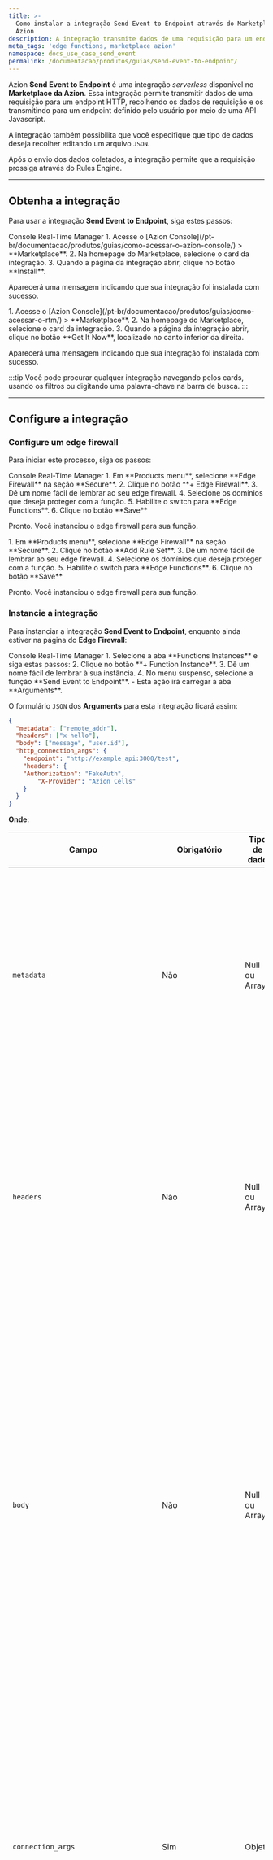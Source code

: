 ```yaml
---
title: >-
  Como instalar a integração Send Event to Endpoint através do Marketplace da
  Azion
description: A integração transmite dados de uma requisição para um endpoint HTTP.
meta_tags: 'edge functions, marketplace azion'
namespace: docs_use_case_send_event
permalink: /documentacao/produtos/guias/send-event-to-endpoint/
---
```



<InterfaceNote />

Azion **Send Event to Endpoint** é uma integração *serverless* disponível no **Marketplace da Azion**. Essa integração permite transmitir dados de uma requisição para um endpoint HTTP, recolhendo os dados de requisição e os transmitindo para um endpoint definido pelo usuário por meio de uma API Javascript.

A integração também possibilita que você especifique que tipo de dados deseja recolher editando um arquivo `JSON`.

Após o envio dos dados coletados, a integração permite que a requisição prossiga através do Rules Engine.

---

## Obtenha a integração

Para usar a integração **Send Event to Endpoint**, siga estes passos:

<Tabs client:visible>
    <Fragment slot="tab.console">Console</Fragment>
    <Fragment slot="tab.rtm">Real-Time Manager</Fragment>

<Fragment slot="panel.console">
1. Acesse o [Azion Console](/pt-br/documentacao/produtos/guias/como-acessar-o-azion-console/) > **Marketplace**.
2. Na homepage do Marketplace, selecione o card da integração.
3. Quando a página da integração abrir, clique no botão **Install**.

Aparecerá uma mensagem indicando que sua integração foi instalada com sucesso.
</Fragment>

<Fragment slot="panel.rtm">
1. Acesse o [Azion Console](/pt-br/documentacao/produtos/guias/como-acessar-o-rtm/) > **Marketplace**.
2. Na homepage do Marketplace, selecione o card da integração.
3. Quando a página da integração abrir, clique no botão **Get It Now**, localizado no canto inferior da direita.

Aparecerá uma mensagem indicando que sua integração foi instalada com sucesso.
</Fragment>

</Tabs>

:::tip
Você pode procurar qualquer integração navegando pelos cards, usando os filtros ou digitando uma palavra-chave na barra de busca.
:::

---

## Configure a integração

### Configure um edge firewall

Para iniciar este processo, siga os passos:

<Tabs client:visible>
    <Fragment slot="tab.console">Console</Fragment>
    <Fragment slot="tab.rtm">Real-Time Manager</Fragment>

<Fragment slot="panel.console">
1. Em **Products menu**, selecione **Edge Firewall** na seção **Secure**.
2. Clique no botão **+ Edge Firewall**.
3. Dê um nome fácil de lembrar ao seu edge firewall.
4. Selecione os domínios que deseja proteger com a função.
5. Habilite o switch para **Edge Functions**.
6. Clique no botão **Save**

Pronto. Você instanciou o edge firewall para sua função.
</Fragment>

<Fragment slot="panel.rtm">
1. Em **Products menu**, selecione **Edge Firewall** na seção **Secure**.
2. Clique no botão **Add Rule Set**.
3. Dê um nome fácil de lembrar ao seu edge firewall.
4. Selecione os domínios que deseja proteger com a função.
5. Habilite o switch para **Edge Functions**.
6. Clique no botão **Save**

Pronto. Você instanciou o edge firewall para sua função.
</Fragment>

</Tabs>

### Instancie a integração

Para instanciar a integração **Send Event to Endpoint**, enquanto ainda estiver na página do **Edge Firewall**:

<Tabs client:visible>
    <Fragment slot="tab.console">Console</Fragment>
    <Fragment slot="tab.rtm">Real-Time Manager</Fragment>

<Fragment slot="panel.console">
1. Selecione a aba **Functions Instances** e siga estas passos:
2. Clique no botão **+ Function Instance**.
3. Dê um nome fácil de lembrar à sua instância.
4. No menu suspenso, selecione a função **Send Event to Endpoint**.
  - Esta ação irá carregar a aba **Arguments**.

O formulário `JSON` dos **Arguments** para esta integração ficará assim:

```json
{
  "metadata": ["remote_addr"],
  "headers": ["x-hello"],
  "body": ["message", "user.id"],
  "http_connection_args": {
	"endpoint": "http://example_api:3000/test",
	"headers": {
  	"Authorization": "FakeAuth",
  		"X-Provider": "Azion Cells"
	}
  }
}
```

**Onde**:

| **Campo** | **Obrigatório** | **Tipo de dado** | **Notas** |
|---|---|---|---|
| `metadata` | Não | Null ou Array | Define quais campos de metadados serão transmitidos.<br /><br />Quando for definido como `null` (ou não for definido), todos os campos de metadados serão transmitidos.<br /><br />Se você não quiser transmitir nenhum metadado, deverá definir uma matriz vazia `[ ]` como o valor desse campo. |
| `headers` | Não | Null ou Array | Define quais cabeçalhos de requisição serão transmitidos.<br /><br />Quando for definido como `null` (ou não for definido), todos os cabeçalhos de requisição serão transmitidos.<br /><br />Se você não quiser transmitir nenhum cabeçalho, deverá definir uma matriz vazia `[ ]` como o valor desse campo. |
| `body` | Não | Null ou Array | Define quais campos do `body request` serão transmitidos.<br /><br />Quando for definido como `null` (ou não for definido), todos os campos do corpo da requisição serão transmitidos.<br /><br />Se você não quiser transmitir nenhum campo `body request`, você deverá definir uma matriz vazia `[ ]` como o valor desse campo.<br /><br />Para filtrar campos de vários níveis, use a notação de ponto. Por exemplo, se você usar a string `user.name`, a função procurará o campo "name" dentro do objeto "user" no `body request`. |
| `connection_args` | Sim | Objeto | Define os dados que serão usados para transmitir os dados da requisição.<br /><br /><br />A URL na qual os dados serão postados é definida pelo endpoint.<br /><br /><br />Os cabeçalhos especificam quais cabeçalhos serão incluídos na requisição de busca.<br /><br /><br />Um cabeçalho adicional <br />`Content-Type: application/json`<br /> será usado. |
| `s3_connection_args` | Não | Objeto | Define os argumentos a serem usados com um bucket S3. |
| `s3_connection_args.full_host` | Apenas ao usar `s3_connection_args` | String | Define o host completo do bucket S3. |
| `s3_connection_args.region` | Apenas ao usar <br />`s3_connection_args` | String | Define a região do bucket S3. |
| `s3_connection_args.access_key` | Apenas ao usar <br />`s3_connection_args` | String | Define a chave de acesso usada para conectar-se com o bucket S3. |
| `s3_connection_args.secret_key` | Apenas ao usar <br />`s3_connection_args` | String | Define uma chave secreta para ser usada na conexão com o bucket S3. |
| `s3_connection_args.file_path` | Não | String | Define o caminho do arquivo criado para armazenar a função.<br />Valor padrão: `/` |
| `s3_connection_args.use_date_prefix` | Não | String | Quando habilitado, incluirá uma sub-pasta com a data atual (no formato YYYY-MM-DD) para o caminho do arquivo.<br />Valor padrão: `true` |

Esta integração retornará uma resposta com os dados transmitidos em um arquivo `JSON` com a seguinte aparência:

```json
{
  "body": {
	"field_a": <data>,
	...
  },
  "geoip_asn": <data>,
  "geoip_city": <data>,
  "geoip_city_continent_code": <data>,
  "geoip_city_country_code": <data>,
  "geoip_city_country_name": <data>,
  "geoip_continent_code": <data>,
  "geoip_country_code": <data>,
  "geoip_country_name": <data>,
  "geoip_region": <data>,
  "geoip_region_name": <data>,
  "headers": {
	"x-header-a": <data>,
	...
  },
  "remote_addr": <data>,
  "remote_port": <data>,
  "remote_user": <data>,
  "request_id": <data>,
  "request_url": <data>,
  "server_protocol": <data>,
  "ssl_cipher": <data>,
  "ssl_protocol": <data>
}
```

Observe como os campos `request_id`, `request_url` e metadados serão entregues na raiz do arquivo `JSON`, enquanto os campos body e os cabeçalhos da requisição serão enviados nos objetos.

Você também pode usar um arquivo `JSON` "catch-all" para as Args, como este:

```json
{
    "connection_args": {
        "endpoint": "http://example_api:3000/test",
    }
}
```

#### Saída dos arquivos S3

Para cada nova execução da função, um novo arquivo será gerado no bucket S3 fornecido. O arquivo será nomeado com base no ID da requisição que iniciou a função.

Exemplo: se o parâmetro `connection_args.file_path` estiver definido como `/meus-dados/` e a função for executada em 9 de maio de 2023, com o ID da requisição `abcd-1234`, o arquivo resultante será salvo em `/meus-dados/2023-05-09/abcd-1234.json`. Se o parâmetro `connection_args.use_date_prefix` estiver definido como `false`, o arquivo resultante será salvo como `/meus-dados/abcd-1234.json`.

Se não forem fornecidos `http_connection_args` ou `s3_connection_args` nos argumentos JSON, a função não terá nenhum argumento de conexão válido para utilizar. A requisição será encerrada e uma mensagem de erro em formato JSON será enviada para indicar a causa do problema.

```json
{
  "error": "A001",
  "detail": "The function instance is missing or has invalid required arguments."
}
```

Se a função não conseguir se conectar ao endpoint HTTP ou ao provedor S3, a requisição do usuário será ignorada. Independentemente disso, um registro de erro será criado, ao qual o cliente poderá ter acesso por meio do Data Stream.

Por exemplo, se uma chave de acesso inválida for usada, será exibido o seguinte aviso:

```json
[Send event to endpoint] S3 connection error; 
<?xml version="1.0" encoding="UTF-8" standalone="yes"?>
<Error>
	<Code>InvalidAccessKeyId</Code>
	<Message>The key 'DAKEY' is not valid</Message>
</Error>
```

Por fim, se você fornecer as opções de conexão corretas tanto para o endpoint HTTP quanto para o bucket S3, a função entregará os dados do evento para ambas as fontes simultaneamente.
</Fragment>

<Fragment slot="panel.rtm">
1. Selecione a aba **Functions** e siga estas passos:
2. Clique no botão **Add⁠ Function**.
3. Dê um nome fácil de lembrar à sua instância.
4. No menu suspenso, selecione a função **Send Event to Endpoint**.

Depois de selecionar a integração, um formulário com o código-fonte da integração será carregado. O⁠ código-fonte da integração não pode ser modificado. No mesmo formulário, você tem outra aba: **Args**. Na aba **Args**, você passará os parâmetros para configurar sua integração.

O formulário `JSON` das **Args** para esta integração ficará assim:

```json
{
  "metadata": ["remote_addr"],
  "headers": ["x-hello"],
  "body": ["message", "user.id"],
  "http_connection_args": {
	"endpoint": "http://example_api:3000/test",
	"headers": {
  	"Authorization": "FakeAuth",
  		"X-Provider": "Azion Cells"
	}
  }
}
```

**Onde**:

| **Campo** | **Obrigatório** | **Tipo de dado** | **Notas** |
|---|---|---|---|
| `metadata` | Não | Null ou Array | Define quais campos de metadados serão transmitidos.<br /><br />Quando for definido como `null` (ou não for definido), todos os campos de metadados serão transmitidos.<br /><br />Se você não quiser transmitir nenhum metadado, deverá definir uma matriz vazia `[ ]` como o valor desse campo. |
| `headers` | Não | Null ou Array | Define quais cabeçalhos de requisição serão transmitidos.<br /><br />Quando for definido como `null` (ou não for definido), todos os cabeçalhos de requisição serão transmitidos.<br /><br />Se você não quiser transmitir nenhum cabeçalho, deverá definir uma matriz vazia `[ ]` como o valor desse campo. |
| `body` | Não | Null ou Array | Define quais campos do `body request` serão transmitidos.<br /><br />Quando for definido como `null` (ou não for definido), todos os campos do corpo da requisição serão transmitidos.<br /><br />Se você não quiser transmitir nenhum campo `body request`, você deverá definir uma matriz vazia `[ ]` como o valor desse campo.<br /><br />Para filtrar campos de vários níveis, use a notação de ponto. Por exemplo, se você usar a string `user.name`, a função procurará o campo "name" dentro do objeto "user" no `body request`. |
| `connection_args` | Sim | Objeto | Define os dados que serão usados para transmitir os dados da requisição.<br /><br /><br />A URL na qual os dados serão postados é definida pelo endpoint.<br /><br /><br />Os cabeçalhos especificam quais cabeçalhos serão incluídos na requisição de busca.<br /><br /><br />Um cabeçalho adicional <br />`Content-Type: application/json`<br /> será usado. |
| `s3_connection_args` | Não | Objeto | Define os argumentos a serem usados com um bucket S3. |
| `s3_connection_args.full_host` | Apenas ao usar `s3_connection_args` | String | Define o host completo do bucket S3. |
| `s3_connection_args.region` | Apenas ao usar <br />`s3_connection_args` | String | Define a região do bucket S3. |
| `s3_connection_args.access_key` | Apenas ao usar <br />`s3_connection_args` | String | Define a chave de acesso usada para conectar-se com o bucket S3. |
| `s3_connection_args.secret_key` | Apenas ao usar <br />`s3_connection_args` | String | Define uma chave secreta para ser usada na conexão com o bucket S3. |
| `s3_connection_args.file_path` | Não | String | Define o caminho do arquivo criado para armazenar a função.<br />Valor padrão: `/` |
| `s3_connection_args.use_date_prefix` | Não | String | Quando habilitado, incluirá uma sub-pasta com a data atual (no formato YYYY-MM-DD) para o caminho do arquivo.<br />Valor padrão: `true` |

Esta integração retornará uma resposta com os dados transmitidos em um arquivo `JSON` com a seguinte aparência:

```json
{
  "body": {
	"field_a": <data>,
	...
  },
  "geoip_asn": <data>,
  "geoip_city": <data>,
  "geoip_city_continent_code": <data>,
  "geoip_city_country_code": <data>,
  "geoip_city_country_name": <data>,
  "geoip_continent_code": <data>,
  "geoip_country_code": <data>,
  "geoip_country_name": <data>,
  "geoip_region": <data>,
  "geoip_region_name": <data>,
  "headers": {
	"x-header-a": <data>,
	...
  },
  "remote_addr": <data>,
  "remote_port": <data>,
  "remote_user": <data>,
  "request_id": <data>,
  "request_url": <data>,
  "server_protocol": <data>,
  "ssl_cipher": <data>,
  "ssl_protocol": <data>
}
```

Observe como os campos `request_id`, `request_url` e metadados serão entregues na raiz do arquivo `JSON`, enquanto os campos body e os cabeçalhos da requisição serão enviados nos objetos.

Você também pode usar um arquivo `JSON` "catch-all" para as Args, como este:

```json
{
    "connection_args": {
        "endpoint": "http://example_api:3000/test",
    }
}
```

#### Saída dos arquivos S3

Para cada nova execução da função, um novo arquivo será gerado no bucket S3 fornecido. O arquivo será nomeado com base no ID da requisição que iniciou a função.

Exemplo: se o parâmetro `connection_args.file_path` estiver definido como `/meus-dados/` e a função for executada em 9 de maio de 2023, com o ID da requisição `abcd-1234`, o arquivo resultante será salvo em `/meus-dados/2023-05-09/abcd-1234.json`. Se o parâmetro `connection_args.use_date_prefix` estiver definido como `false`, o arquivo resultante será salvo como `/meus-dados/abcd-1234.json`.

Se não forem fornecidos `http_connection_args` ou `s3_connection_args` nos argumentos JSON, a função não terá nenhum argumento de conexão válido para utilizar. A requisição será encerrada e uma mensagem de erro em formato JSON será enviada para indicar a causa do problema.

```json
{
  "error": "A001",
  "detail": "The function instance is missing or has invalid required arguments."
}
```

Se a função não conseguir se conectar ao endpoint HTTP ou ao provedor S3, a requisição do usuário será ignorada. Independentemente disso, um registro de erro será criado, ao qual o cliente poderá ter acesso por meio do Data Stream.

Por exemplo, se uma chave de acesso inválida for usada, será exibido o seguinte aviso:

```json
[Send event to endpoint] S3 connection error; 
<?xml version="1.0" encoding="UTF-8" standalone="yes"?>
<Error>
	<Code>InvalidAccessKeyId</Code>
	<Message>The key 'DAKEY' is not valid</Message>
</Error>
```

Por fim, se você fornecer as opções de conexão corretas tanto para o endpoint HTTP quanto para o bucket S3, a função entregará os dados do evento para ambas as fontes simultaneamente.
</Fragment>

</Tabs>

### Configure o Rules Engine

Para concluir, você precisa configurar o **Rules Engine** para definir o *comportamento* e os *critérios* para executar a integração.

Ainda na página **Edge Firewall**:

<Tabs client:visible>
    <Fragment slot="tab.console">Console</Fragment>
    <Fragment slot="tab.rtm">Real-Time Manager</Fragment>

<Fragment slot="panel.console">
1. Selecione a aba **Rules Engine**.
2. Clique no botão **+ Rule Engine**.
3. Dê um nome fácil de lembrar à sua nova regra.
4. Selecione um *criterio (criteria)* para executar a integração. Por exemplo: `if Hostname is equal xxxxxxxxxxxx.map.azionedge.net/classes`.
5. Abaixo, selecione um *comportamento* para os *criteria*. Neste caso, será **Run Function**. Em seguida, selecione a função **Send Event to Endpoint** de acordo com o nome que você deu a ela na etapa instanciada.
6. Clique no botão **Save**.

Pronto. Agora, a integração **Send Event to Endpoint** está sendo executada para cada requisição feita ao domínio indicado.
</Fragment>

<Fragment slot="panel.rtm">
1. Selecione a aba **Rules Engine**.
2. Clique no botão **New Rule**.
3. Dê um nome fácil de lembrar à sua nova regra.
4. Selecione um *criterio (criteria)* para executar a integração. Por exemplo: `if Hostname is equal xxxxxxxxxxxx.map.azionedge.net/classes`.
5. Abaixo, selecione um *comportamento* para os *criteria*. Neste caso, será **Run Function**. Em seguida, selecione a função **Send Event to Endpoint** de acordo com o nome que você deu a ela na etapa instanciada.
6. Clique no botão **Save**.

Pronto. Agora, a integração **Send Event to Endpoint** está sendo executada para cada requisição feita ao domínio indicado.
</Fragment>

</Tabs>